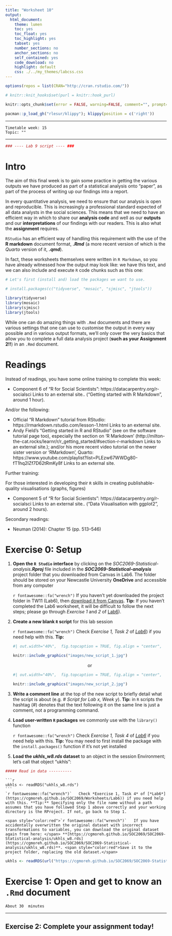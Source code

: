 ```yaml
---
title: "Worksheet 10"
output:
  html_document:
    theme: lumen
    toc: yes
    toc_float: yes
    toc_highlight: yes
    tabset: yes
    number_sections: no
    anchor_sections: no
    self_contained: yes
    code_download: no
    highlight: default
    css: ./../my_themes/labcss.css
---
```


```r
options(repos = list(CRAN="http://cran.rstudio.com/"))
```

```r
# knitr::knit_hooks$set(purl = knitr::hook_purl)

knitr::opts_chunk$set(error = FALSE, warning=FALSE, comment="", prompt=FALSE, message = F, strip.white = F, fig.width = 5, fig.asp = .8, fig.align = "center", fig.show = 'hold', class.output = "outputbox")
```

```r
pacman::p_load_gh("rlesur/klippy"); klippy(position = c('right'))
```

------------------------------------------------------------------------

    Timetable week: 15
    Topic: ""

------------------------------------------------------------------------

```r
### ---- Lab 9 script ---- ###
```

# Intro

The aim of this final week is to gain some practice in getting the various outputs we have produced as part of a statistical analysis onto "paper", as part of the process of writing up our findings into a report.

In every quantitative analysis, we need to ensure that our analysis is open and reproducible. This is increasingly a professional standard expected of all data analysts in the social sciences. This means that we need to have an efficient way in which to share our **analysis code** and well as our **outputs** and our **interpretations** of our findings with our readers. This is also what the **assignment** requires.

`RStudio` has an efficient way of handling this requirement with the use of the **R markdown** document format, ***.Rmd*** (a more recent version of which is the *Quarto* version of it, ***.qmd***).

In fact, these worksheets themselves were written in `R Markdown`, so you have already witnessed how the output may look like: we have this text, and we can also include and execute `R` code chunks such as this one:

```r
# Let's first (install and) load the packages we want to use.

# install.packages(c("tidyverse", "mosaic", "sjmisc", "jtools"))     

library(tidyverse)
library(mosaic)
library(sjmisc)
library(jtools)
```

While one can do amazing things with `.Rmd` documents and there are various settings that one can use to customise the output in every way possible and in various output formats, we'll only cover the very basics that allow you to complete a full data analysis project (**such as your Assignment 2!!**) in an `.Rmd` document.


# Readings

Instead of readings, you have some online training to complete this week:

- Component 6 of "R for Social Scientists": https://datacarpentry.org/r-socialsci Links to an external site.. (“Getting started with R Markdown”, around 1 hour).

And/or the following:

- Official "R Markdown" tutorial from RStudio: https://rmarkdown.rstudio.com/lesson-1.html Links to an external site. 
- Andy Field's "Getting started in R and RStudio" (see on the software tutorial page too), especially the section on 'R Markdown' (http://milton-the-cat.rocks/learnr/r/r_getting_started/#section-r-markdown Links to an external site.); and/or his more recent video tutorial on the newer sister version or 'RMarkdown', Quarto: https://www.youtube.com/playlist?list=PLEzw67WWDg80-fT1hq2IZf7D62tRmKy8f Links to an external site. 
 

Further training:

For those interested in developing their `R` skills in creating publishable-quality visualisations (graphs, figures)

- Component 5 of "R for Social Scientists": https://datacarpentry.org/r-socialsci Links to an external site.. (“Data Visualisation with ggplot2”, around 2 hours).
 

Secondary readings:

- Neuman (2014): Chapter 15 (pp. 513–546)




# Exercise 0: Setup

1.  **Open the `R Studio` interface** by clicking on the *SOC2069-Statistical-analysis**.Rproj*** file included in the ***SOC2069-Statistical-analysis*** project folder that you downloaded from Canvas in Lab6. The folder should be stored on your Newcastle University **OneDrive** and accessible from any computer

    `r fontawesome::fa("wrench")` If you haven't yet downloaded the project folder in TW11 (Lab6), then [download it from Canvas](https://ncl.instructure.com/courses/48074/pages/data-access-and-description?module_item_id=2544656). **Tip:** If you haven't completed the Lab6 worksheet, it will be difficult to follow the next steps; please go through *Exercise 1* and *2* of [Lab6](https://cgmoreh.github.io/SOC2069/Worksheets/Lab6)).

2.  **Create a new blank `R` script** for this lab session

    `r fontawesome::fa("wrench")` Check *Exercise 1, Task 2* of [*Lab6*](https://cgmoreh.github.io/SOC2069/Worksheets/Lab6)) if you need help with this. **Tip:**

    ```r
    #| out.width="40%",  fig.topcaption = TRUE, fig.align = "center", 

    knitr::include_graphics("images/new_script_1.jpg")
    ```

    <center>or</center>

    ```r
    #| out.width="40%",  fig.topcaption = TRUE, fig.align = "center", 

    knitr::include_graphics("images/new_script_2.jpg")
    ```

3.  **Write a comment line** at the top of the new script to briefly detail what the script is about (e.g. *\# Script for Lab x, Week y*). **Tip:** in `R` scripts the hashtag (*\#*) denotes that the text following it on the same line is just a comment, not a programming command.

4.  **Load user-written `R` packages** we commonly use with the `library()` function

    `r fontawesome::fa("wrench")` Check *Exercise 1, Task 4* of [*Lab6*](https://cgmoreh.github.io/SOC2069/Worksheets/Lab6) if you need help with this. **Tip:** You may need to first install the package with the `install.packages()` function if it's not yet installed


5.  **Load the *ukhls_w8.rds* dataset** to an object in the session Environment; let's call that object "ukhls":

```r
##### Read in data ----------
```

    ```r
    ukhls <- readRDS("ukhls_w8.rds")
    ```
    `r fontawesome::fa("wrench")`   Check *Exercise 1, Task 4* of [*Lab6*](https://cgmoreh.github.io/SOC2069/Worksheets/Lab6)) if you need help with this. **Tip:** Specifying only the file name without a path assumes that you have followed Step 1 above correctly and your working directory is the RProject. If not, go back to Step 1.

    <span style="color:red">`r fontawesome::fa("wrench")`   If you have accidentally overwritten the original dataset with incorrect transformations to variables, you can download the original dataset again from here: </span> **[https://cgmoreh.github.io/SOC2069/SOC2069-Statistical-analysis/ukhls_w8.rds](https://cgmoreh.github.io/SOC2069/SOC2069-Statistical-analysis/ukhls_w8.rds)**. <span style="color:red">Save it to the project folder, replacing the old dataset.</span>

```r
ukhls <- readRDS(url("https://cgmoreh.github.io/SOC2069/SOC2069-Statistical-analysis/ukhls_w8.rds"))
```

# Exercise 1: Open and get to know an `.Rmd` document

`About 30  minutes`

------------------------------------------------------------------------

## Exercise 2: Complete your assignment today!
